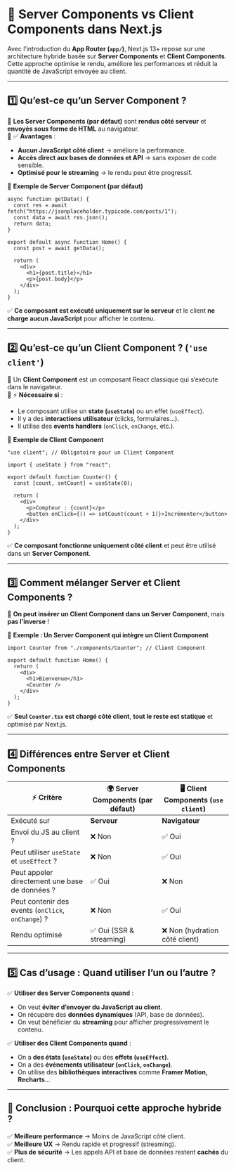# 🚀 **Server Components vs Client Components dans Next.js**  

Avec l’introduction du **App Router (`app/`)**, Next.js 13+ repose sur une architecture hybride basée sur **Server Components** et **Client Components**. Cette approche optimise le rendu, améliore les performances et réduit la quantité de JavaScript envoyée au client.  

---

## **1️⃣ Qu’est-ce qu’un Server Component ?**  

📌 **Les Server Components (par défaut)** sont **rendus côté serveur** et **envoyés sous forme de HTML** au navigateur.  
📌 ✅ **Avantages** :  
- **Aucun JavaScript côté client** → améliore la performance.  
- **Accès direct aux bases de données et API** → sans exposer de code sensible.  
- **Optimisé pour le streaming** → le rendu peut être progressif.  

📍 **Exemple de Server Component (par défaut)**  

```tsx filename="app/page.tsx" copy
async function getData() {
  const res = await fetch("https://jsonplaceholder.typicode.com/posts/1");
  const data = await res.json();
  return data;
}

export default async function Home() {
  const post = await getData();

  return (
    <div>
      <h1>{post.title}</h1>
      <p>{post.body}</p>
    </div>
  );
}
```
✅ **Ce composant est exécuté uniquement sur le serveur** et le client **ne charge aucun JavaScript** pour afficher le contenu.  

---

## **2️⃣ Qu’est-ce qu’un Client Component ? (`'use client'`)**  

📌 Un **Client Component** est un composant React classique qui s’exécute dans le navigateur.  
📌 ⚡ **Nécessaire si** :  
- Le composant utilise un **state (`useState`)** ou un effet (`useEffect`).  
- Il y a des **interactions utilisateur** (clicks, formulaires…).  
- Il utilise des **events handlers** (`onClick`, `onChange`, etc.).  

📍 **Exemple de Client Component**  

```tsx filename="app/components/Counter.tsx" copy
"use client"; // Obligatoire pour un Client Component

import { useState } from "react";

export default function Counter() {
  const [count, setCount] = useState(0);

  return (
    <div>
      <p>Compteur : {count}</p>
      <button onClick={() => setCount(count + 1)}>Incrémenter</button>
    </div>
  );
}
```
✅ **Ce composant fonctionne uniquement côté client** et peut être utilisé dans un **Server Component**.  

---

## **3️⃣ Comment mélanger Server et Client Components ?**  

📌 **On peut insérer un Client Component dans un Server Component**, mais **pas l’inverse** !  

📍 **Exemple : Un Server Component qui intègre un Client Component**  

```tsx filename="app/page.tsx" copy
import Counter from "./components/Counter"; // Client Component

export default function Home() {
  return (
    <div>
      <h1>Bienvenue</h1>
      <Counter />
    </div>
  );
}
```
✅ **Seul `Counter.tsx` est chargé côté client**, **tout le reste est statique** et optimisé par Next.js.  

---

## **4️⃣ Différences entre Server et Client Components**  

| ⚡ **Critère** | 🌍 **Server Components (par défaut)** | 🖥 **Client Components (`use client`)** |
|--------------|--------------------------------|----------------------------|
| Exécuté sur | **Serveur** | **Navigateur** |
| Envoi du JS au client ? | ❌ Non | ✅ Oui |
| Peut utiliser `useState` et `useEffect` ? | ❌ Non | ✅ Oui |
| Peut appeler directement une base de données ? | ✅ Oui | ❌ Non |
| Peut contenir des events (`onClick`, `onChange`) ? | ❌ Non | ✅ Oui |
| Rendu optimisé | ✅ Oui (SSR & streaming) | ❌ Non (hydration côté client) |

---

## **5️⃣ Cas d’usage : Quand utiliser l’un ou l’autre ?**  

✅ **Utiliser des Server Components quand** :  
- On veut **éviter d’envoyer du JavaScript au client**.  
- On récupère des **données dynamiques** (API, base de données).  
- On veut bénéficier du **streaming** pour afficher progressivement le contenu.  

✅ **Utiliser des Client Components quand** :  
- On a **des états (`useState`)** ou des **effets (`useEffect`)**.  
- On a des **événements utilisateur (`onClick`, `onChange`)**.  
- On utilise des **bibliothèques interactives** comme **Framer Motion, Recharts**…  

---

## **🎯 Conclusion : Pourquoi cette approche hybride ?**  

✅ **Meilleure performance** → Moins de JavaScript côté client.  
✅ **Meilleure UX** → Rendu rapide et progressif (streaming).  
✅ **Plus de sécurité** → Les appels API et base de données restent **cachés** du client.  
